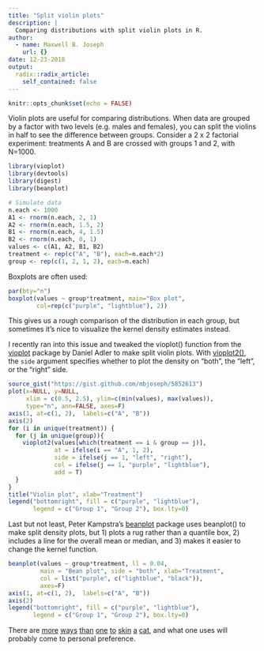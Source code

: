 ```yaml
---
title: "Split violin plots"
description: |
  Comparing distributions with split violin plots in R.
author:
  - name: Maxwell B. Joseph
    url: {}
date: 12-23-2018
output:
  radix::radix_article:
    self_contained: false
---
```


```r
knitr::opts_chunk$set(echo = FALSE)
```

Violin plots are useful for comparing distributions. When data are
grouped by a factor with two levels (e.g. males and females), you can
split the violins in half to see the difference between groups. Consider
a 2 x 2 factorial experiment: treatments A and B are crossed with groups
1 and 2, with N=1000.

```r
library(vioplot)
library(devtools)
library(digest)
library(beanplot)

# Simulate data
n.each <- 1000
A1 <- rnorm(n.each, 2, 1)
A2 <- rnorm(n.each, 1.5, 2)
B1 <- rnorm(n.each, 4, 1.5)
B2 <- rnorm(n.each, 0, 1)
values <- c(A1, A2, B1, B2)
treatment <- rep(c("A", "B"), each=n.each*2)
group <- rep(c(1, 2, 1, 2), each=n.each)
```

Boxplots are often used:

```r
par(bty="n")
boxplot(values ~ group*treatment, main="Box plot", 
        col=rep(c("purple", "lightblue"), 2))
```

This gives us a rough comparison of the distribution in each group,
but sometimes it's nice to visualize the kernel density estimates instead.

I recently ran into this issue and tweaked the vioplot() function from
the [vioplot](http://cran.r-project.org/web/packages/vioplot/index.html)
package by Daniel Adler to make split violin plots.
With [vioplot2()](https://gist.github.com/mbjoseph/5852613), the `side`
argument specifies whether to plot the density on "both", the "left", or
the "right" side.

```r
source_gist("https://gist.github.com/mbjoseph/5852613")
plot(x=NULL, y=NULL,
     xlim = c(0.5, 2.5), ylim=c(min(values), max(values)),
     type="n", ann=FALSE, axes=F)
axis(1, at=c(1, 2),  labels=c("A", "B"))
axis(2)
for (i in unique(treatment)) {
  for (j in unique(group)){
    vioplot2(values[which(treatment == i & group == j)],
             at = ifelse(i == "A", 1, 2),
             side = ifelse(j == 1, "left", "right"),
             col = ifelse(j == 1, "purple", "lightblue"),
             add = T)
  }
}
title("Violin plot", xlab="Treatment")
legend("bottomright", fill = c("purple", "lightblue"),
       legend = c("Group 1", "Group 2"), box.lty=0)
```


Last but not least, Peter Kampstra's
[beanplot](http://cran.r-project.org/web/packages/beanplot/index.html)
package uses beanplot() to make split
density plots, but 1) plots a rug rather
than a quantile box, 2) includes a line for the overall mean or median,
and 3) makes it easier to change the kernel function.

```r
beanplot(values ~ group*treatment, ll = 0.04,
         main = "Bean plot", side = "both", xlab="Treatment",
         col = list("purple", c("lightblue", "black")),
         axes=F)
axis(1, at=c(1, 2),  labels=c("A", "B"))
axis(2)
legend("bottomright", fill = c("purple", "lightblue"),
       legend = c("Group 1", "Group 2"), box.lty=0)
```

There are
[more](http://thebiobucket.blogspot.com/2011/08/comparing-two-distributions.html)
[ways](http://www.nicebread.de/comparing-all-quantiles-of-two-distributions-simultaneously/)
[than](http://flowingdata.com/2012/05/15/how-to-visualize-and-compare-distributions/)
[one](http://heuristically.wordpress.com/2012/06/13/comparing-continuous-distributions-with-r/)
[to](http://www.stats4stem.org/r-dotplots-and-stripcharts.html)
[skin](http://influentialpoints.com/Critiques/displaying_distributions_using_R.htm)
[a](http://blog.earlh.com/index.php/2009/07/visualizing-and-comparing-distributions-part-8-of-a-series/)
[cat](http://upload.wikimedia.org/wikipedia/commons/thumb/3/33/Spielendes_K%C3%A4tzchen.JPG/640px-Spielendes_K%C3%A4tzchen.JPG),
and what one uses will probably come to personal preference.
